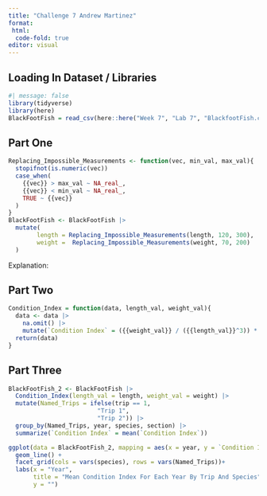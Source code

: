 ```yaml
---
title: "Challenge 7 Andrew Martinez"
format:
 html:
  code-fold: true
editor: visual
---
```


## Loading In Dataset / Libraries

```r
#| message: false
library(tidyverse)
library(here)
BlackFootFish = read_csv(here::here("Week 7", "Lab 7", "BlackfootFish.csv"))
```

## Part One

```r
Replacing_Impossible_Measurements <- function(vec, min_val, max_val){
  stopifnot(is.numeric(vec))
  case_when(
    {{vec}} > max_val ~ NA_real_,
    {{vec}} < min_val ~ NA_real_,
    TRUE ~ {{vec}}
  )
}
BlackFootFish <- BlackFootFish |> 
  mutate(
        length = Replacing_Impossible_Measurements(length, 120, 300),
        weight =  Replacing_Impossible_Measurements(weight, 70, 200)
  )
```

Explanation:

## Part Two

```r
Condition_Index = function(data, length_val, weight_val){
  data <- data |> 
    na.omit() |> 
    mutate(`Condition Index` = ({{weight_val}} / ({{length_val}}^3)) * 100)
  return(data)
}
```

## Part Three

```r
BlackFootFish_2 <- BlackFootFish |> 
  Condition_Index(length_val = length, weight_val = weight) |> 
  mutate(Named_Trips = ifelse(trip == 1, 
                         "Trip 1", 
                         "Trip 2")) |> 
  group_by(Named_Trips, year, species, section) |> 
  summarize(`Condition Index` = mean(`Condition Index`))

ggplot(data = BlackFootFish_2, mapping = aes(x = year, y = `Condition Index`)) +
  geom_line() +
  facet_grid(cols = vars(species), rows = vars(Named_Trips))+ 
  labs(x = "Year",
       title = "Mean Condition Index For Each Year By Trip And Species",
       y = "")
```
